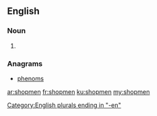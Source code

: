 ==English==

===Noun===
{{head|en|plural}}

# {{plural of|shopman|lang=en|nocat=1}}

===Anagrams===
* [[phenoms#English|phenoms]]

[[Category:English plurals ending in "-en"]]

[[ar:shopmen]]
[[fr:shopmen]]
[[ku:shopmen]]
[[my:shopmen]]